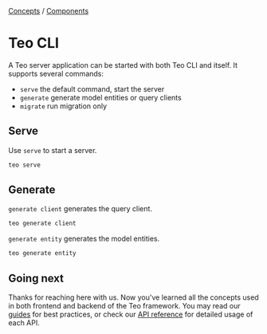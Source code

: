 <div className="breadcrumbs">
  <span className="breadcrumb">
    <a href="/concepts">Concepts</a>
  </span>
  <span> / </span>
  <span className="breadcrumb">
    <a href="/concepts/components">Components</a>
  </span>
</div>

# Teo CLI

A Teo server application can be started with both Teo CLI and itself. It
supports several commands:
- `serve` the default command, start the server
- `generate` generate model entities or query clients
- `migrate` run migration only

## Serve

Use `serve` to start a server.

```sh
teo serve
```

## Generate

`generate client` generates the query client.

```sh
teo generate client
```

`generate entity` generates the model entities.

```sh
teo generate entity
```

## Going next

Thanks for reaching here with us. Now you've learned all the concepts used in
both frontend and backend of the Teo framework. You may read our
[guides](/guides) for best practices, or check our [API reference](/references) for
detailed usage of each API.
